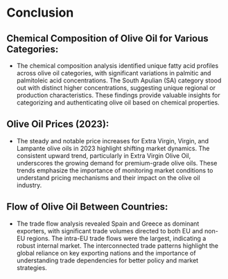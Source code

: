 # Conclusion

## Chemical Composition of Olive Oil for Various Categories:
- The chemical composition analysis identified unique fatty acid profiles across olive oil categories, with significant variations in palmitic and palmitoleic acid concentrations. The South Apulian (SA) category stood out with distinct higher concentrations, suggesting unique regional or production characteristics. These findings provide valuable insights for categorizing and authenticating olive oil based on chemical properties.


## Olive Oil Prices (2023):
- The steady and notable price increases for Extra Virgin, Virgin, and Lampante olive oils in 2023 highlight shifting market dynamics. The consistent upward trend, particularly in Extra Virgin Olive Oil, underscores the growing demand for premium-grade olive oils. These trends emphasize the importance of monitoring market conditions to understand pricing mechanisms and their impact on the olive oil industry.


## Flow of Olive Oil Between Countries:
- The trade flow analysis revealed Spain and Greece as dominant exporters, with significant trade volumes directed to both EU and non-EU regions. The intra-EU trade flows were the largest, indicating a robust internal market. The interconnected trade patterns highlight the global reliance on key exporting nations and the importance of understanding trade dependencies for better policy and market strategies.